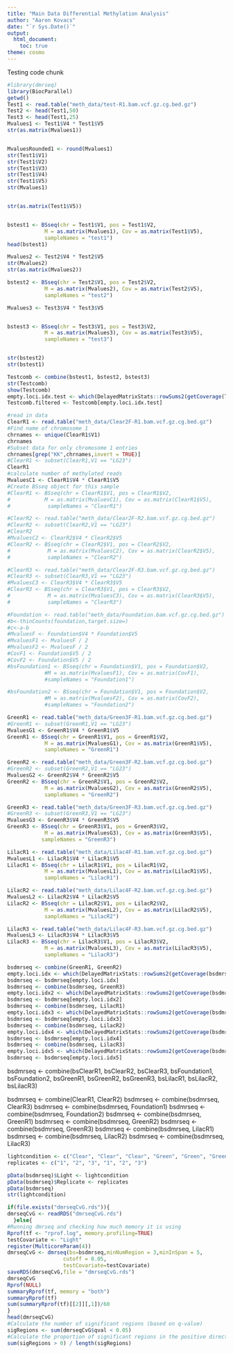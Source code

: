 ```yaml
---
title: "Main Data Differential Methylation Analysis"
author: "Aaron Kovacs"
date: "`r Sys.Date()`"
output:
  html_document:
    toc: true
theme: cosmo
---
```


Testing code chunk

```r
#library(dmrseq)
library(BiocParallel)
getwd()
Test1 <- read.table("meth_data/test-R1.bam.vcf.gz.cg.bed.gz")
Test2 <- head(Test1,50)
Test3 <- head(Test1,25)
Mvalues1 <- Test1$V4 * Test1$V5
str(as.matrix(Mvalues1))


MvaluesRounded1 <- round(Mvalues1)
str(Test1$V1)
str(Test1$V2)
str(Test1$V3)
str(Test1$V4)
str(Test1$V5)
str(Mvalues1)


str(as.matrix(Test1$V5))


bstest1 <- BSseq(chr = Test1$V1, pos = Test1$V2,
            M = as.matrix(Mvalues1), Cov = as.matrix(Test1$V5),
            sampleNames = "test1")
head(bstest1)

Mvalues2 <- Test2$V4 * Test2$V5
str(Mvalues2)
str(as.matrix(Mvalues2))

bstest2 <- BSseq(chr = Test2$V1, pos = Test2$V2,
            M = as.matrix(Mvalues2), Cov = as.matrix(Test2$V5),
            sampleNames = "test2")

Mvalues3 <- Test3$V4 * Test3$V5


bstest3 <- BSseq(chr = Test3$V1, pos = Test3$V2,
            M = as.matrix(Mvalues3), Cov = as.matrix(Test3$V5),
            sampleNames = "test3")


str(bstest2)
str(bstest1)

Testcomb <- combine(bstest1, bstest2, bstest3)
str(Testcomb)
show(Testcomb)
empty.loci.idx.test <- which(DelayedMatrixStats::rowSums2(getCoverage(Testcomb, type="Cov")==0)==0)
Testcomb.filtered <- Testcomb[empty.loci.idx.test]
```



```r
#read in data
ClearR1 <- read.table("meth_data/Clear2F-R1.bam.vcf.gz.cg.bed.gz")
#Find name of chromosome 1
chrnames <- unique(ClearR1$V1)
chrnames
#Subset data for only chromosome 1 entries
chrnames[grep("KK",chrnames,invert = TRUE)]
#ClearR1 <- subset(ClearR1,V1 == "LG23")
ClearR1
#calculate number of methylated reads
MvaluesC1 <- ClearR1$V4 * ClearR1$V5
#Create BSseq object for this sample
#ClearR1 <- BSseq(chr = ClearR1$V1, pos = ClearR1$V2,
#           M = as.matrix(MvaluesC1), Cov = as.matrix(ClearR1$V5),
#            sampleNames = "ClearR1")
```



```r
#ClearR2 <- read.table("meth_data/Clear2F-R2.bam.vcf.gz.cg.bed.gz")
#ClearR2 <- subset(ClearR2,V1 == "LG23")
#ClearR2
#MvaluesC2 <- ClearR2$V4 * ClearR2$V5
#ClearR2 <- BSseq(chr = ClearR2$V1, pos = ClearR2$V2,
#            M = as.matrix(MvaluesC2), Cov = as.matrix(ClearR2$V5),
#            sampleNames = "ClearR2")
```



```r
#ClearR3 <- read.table("meth_data/Clear2F-R3.bam.vcf.gz.cg.bed.gz")
#ClearR3 <- subset(ClearR3,V1 == "LG23")
#MvaluesC3 <- ClearR3$V4 * ClearR3$V5
#ClearR3 <- BSseq(chr = ClearR3$V1, pos = ClearR3$V2,
#            M = as.matrix(MvaluesC3), Cov = as.matrix(ClearR3$V5),
#            sampleNames = "ClearR3")
```



```r
#Foundation <- read.table("meth_data/Foundation.bam.vcf.gz.cg.bed.gz")
#b<-thinCounts(foundation,target.size=)
#c<-a-b
#MvaluesF <- Foundation$V4 * Foundation$V5
#MvaluesF1 <- MvaluesF / 2
#MvaluesF2 <- MvaluesF / 2
#CovF1 <- Foundation$V5 / 2
#CovF2 <- Foundation$V5 / 2
#bsFoundation1 <- BSseq(chr = Foundation$V1, pos = Foundation$V2,
            #M = as.matrix(MvaluesF1), Cov = as.matrix(CovF1),
            #sampleNames = "Foundation1")

#bsFoundation2 <- BSseq(chr = Foundation$V1, pos = Foundation$V2,
            #M = as.matrix(MvaluesF2), Cov = as.matrix(CovF2),
            #sampleNames = "Foundation2")
```



```r
GreenR1 <- read.table("meth_data/Green3F-R1.bam.vcf.gz.cg.bed.gz")
#GreenR1 <- subset(GreenR1,V1 == "LG23")
MvaluesG1 <- GreenR1$V4 * GreenR1$V5
GreenR1 <- BSseq(chr = GreenR1$V1, pos = GreenR1$V2,
            M = as.matrix(MvaluesG1), Cov = as.matrix(GreenR1$V5),
            sampleNames = "GreenR1")
```


```r
GreenR2 <- read.table("meth_data/Green3F-R2.bam.vcf.gz.cg.bed.gz")
#GreenR2 <- subset(GreenR2,V1 == "LG23")
MvaluesG2 <- GreenR2$V4 * GreenR2$V5
GreenR2 <- BSseq(chr = GreenR2$V1, pos = GreenR2$V2,
            M = as.matrix(MvaluesG2), Cov = as.matrix(GreenR2$V5),
            sampleNames = "GreenR2")
```


```r
GreenR3 <- read.table("meth_data/Green3F-R3.bam.vcf.gz.cg.bed.gz")
#GreenR3 <- subset(GreenR3,V1 == "LG23")
MvaluesG3 <- GreenR3$V4 * GreenR3$V5
GreenR3 <- BSseq(chr = GreenR3$V1, pos = GreenR3$V2,
            M = as.matrix(MvaluesG3), Cov = as.matrix(GreenR3$V5),
           sampleNames = "GreenR3")
```



```r
LilacR1 <- read.table("meth_data/Lilac4F-R1.bam.vcf.gz.cg.bed.gz")
MvaluesL1 <- LilacR1$V4 * LilacR1$V5
LilacR1 <- BSseq(chr = LilacR1$V1, pos = LilacR1$V2,
            M = as.matrix(MvaluesL1), Cov = as.matrix(LilacR1$V5),
            sampleNames = "LilacR1")
```


```r
LilacR2 <- read.table("meth_data/Lilac4F-R2.bam.vcf.gz.cg.bed.gz")
MvaluesL2 <- LilacR2$V4 * LilacR2$V5
LilacR2 <- BSseq(chr = LilacR2$V1, pos = LilacR2$V2,
            M = as.matrix(MvaluesL2), Cov = as.matrix(LilacR2$V5),
            sampleNames = "LilacR2")
```


```r
LilacR3 <- read.table("meth_data/Lilac4F-R3.bam.vcf.gz.cg.bed.gz")
MvaluesL3 <- LilacR3$V4 * LilacR3$V5
LilacR3 <- BSseq(chr = LilacR3$V1, pos = LilacR3$V2,
            M = as.matrix(MvaluesL3), Cov = as.matrix(LilacR3$V5),
            sampleNames = "LilacR3")
```



```r
bsdmrseq <- combine(GreenR1, GreenR2)
empty.loci.idx <- which(DelayedMatrixStats::rowSums2(getCoverage(bsdmrseq, type="Cov")==0)==0)
bsdmrseq <- bsdmrseq[empty.loci.idx]
bsdmrseq <- combine(bsdmrseq, GreenR3)
empty.loci.idx2 <- which(DelayedMatrixStats::rowSums2(getCoverage(bsdmrseq, type="Cov")==0)==0)
bsdmrseq <- bsdmrseq[empty.loci.idx2]
bsdmrseq <- combine(bsdmrseq, LilacR1)
empty.loci.idx3 <- which(DelayedMatrixStats::rowSums2(getCoverage(bsdmrseq, type="Cov")==0)==0)
bsdmrseq <- bsdmrseq[empty.loci.idx3]
bsdmrseq <- combine(bsdmrseq, LilacR2)
empty.loci.idx4 <- which(DelayedMatrixStats::rowSums2(getCoverage(bsdmrseq, type="Cov")==0)==0)
bsdmrseq <- bsdmrseq[empty.loci.idx4]
bsdmrseq <- combine(bsdmrseq, LilacR3)
empty.loci.idx5 <- which(DelayedMatrixStats::rowSums2(getCoverage(bsdmrseq, type="Cov")==0)==0)
bsdmrseq <- bsdmrseq[empty.loci.idx5]
```

bsdmrseq <- combine(bsClearR1, bsClearR2, bsClearR3, bsFoundation1, bsFoundation2, bsGreenR1, bsGreenR2, bsGreenR3, bsLilacR1, bsLilacR2, bsLilacR3)



bsdmrseq <- combine(ClearR1, ClearR2)
bsdmrseq <- combine(bsdmrseq, ClearR3) 
bsdmrseq <- combine(bsdmrseq, Foundation1)
bsdmrseq <- combine(bsdmrseq, Foundation2)
bsdmrseq <- combine(bsdmrseq, GreenR1)
bsdmrseq <- combine(bsdmrseq, GreenR2)
bsdmrseq <- combine(bsdmrseq, GreenR3)
bsdmrseq <- combine(bsdmrseq, LilacR1)
bsdmrseq <- combine(bsdmrseq, LilacR2)
bsdmrseq <- combine(bsdmrseq, LilacR3)


```r
lightcondition <- c("Clear", "Clear", "Clear", "Green", "Green", "Green")
replicates <- c("1", "2", "3", "1", "2", "3")
```

```r
pData(bsdmrseq)$Light <- lightcondition
pData(bsdmrseq)$Replicate <- replicates
pData(bsdmrseq)
str(lightcondition)
```


```r
if(file.exists("dmrseqCvG.rds")){
dmrseqCvG <- readRDS("dmrseqCvG.rds")
  }else{
#Running dmrseq and checking how much memory it is using
Rprof(tf <- "rprof.log", memory.profiling=TRUE)
testCovariate <- "Light"
register(MulticoreParam(4))
dmrseqCvG <- dmrseq(bs=bsdmrseq,minNumRegion = 3,minInSpan = 5, 
                  cutoff = 0.05,
                  testCovariate=testCovariate)
saveRDS(dmrseqCvG,file = "dmrseqCvG.rds")
dmrseqCvG
Rprof(NULL)
summaryRprof(tf, memory = "both")
summaryRprof(tf)
sum(summaryRprof(tf)[[2]][,1])/60
}
head(dmrseqCvG)
#Calculate the number of significant regions (based on q-value)
sigRegions <- sum(dmrseqCvG$qval < 0.05)
#Calculate the proportion of significant regions in the positive direction (hyper vs hypo methylation)
sum(sigRegions > 0) / length(sigRegions)
```


